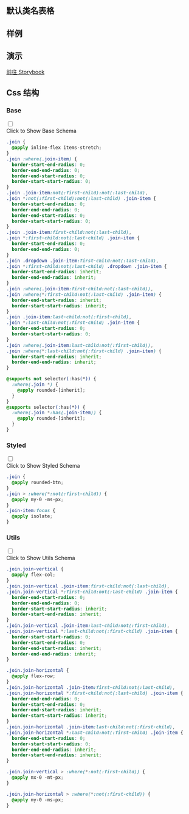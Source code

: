 

## 默认类名表格
  
<CssTable name="join" />
  
## 样例
  
<Demo></Demo>

## 演示
  
[前往 Storybook](https://story.ui.icebreaker.top/?path=/docs/layout-join--docs)
  
## Css 结构


### Base

<div className="collapse">
<input type="checkbox" /> 
<div class="collapse-title px-0">
<span class="btn">Click to Show Base Schema</span>
</div>
<div class="collapse-content"> 

```css
.join {
  @apply inline-flex items-stretch;
}
.join :where(.join-item) {
  border-start-end-radius: 0;
  border-end-end-radius: 0;
  border-end-start-radius: 0;
  border-start-start-radius: 0;
}
.join .join-item:not(:first-child):not(:last-child),
.join *:not(:first-child):not(:last-child) .join-item {
  border-start-end-radius: 0;
  border-end-end-radius: 0;
  border-end-start-radius: 0;
  border-start-start-radius: 0;
}
.join .join-item:first-child:not(:last-child),
.join *:first-child:not(:last-child) .join-item {
  border-start-end-radius: 0;
  border-end-end-radius: 0;
}
.join .dropdown .join-item:first-child:not(:last-child),
.join *:first-child:not(:last-child) .dropdown .join-item {
  border-start-end-radius: inherit;
  border-end-end-radius: inherit;
}
.join :where(.join-item:first-child:not(:last-child)),
.join :where(*:first-child:not(:last-child) .join-item) {
  border-end-start-radius: inherit;
  border-start-start-radius: inherit;
}
.join .join-item:last-child:not(:first-child),
.join *:last-child:not(:first-child) .join-item {
  border-end-start-radius: 0;
  border-start-start-radius: 0;
}
.join :where(.join-item:last-child:not(:first-child)),
.join :where(*:last-child:not(:first-child) .join-item) {
  border-start-end-radius: inherit;
  border-end-end-radius: inherit;
}

@supports not selector(:has(*)) {
  :where(.join *) {
    @apply rounded-[inherit];
  }
}
@supports selector(:has(*)) {
  :where(.join *:has(.join-item)) {
    @apply rounded-[inherit];
  }
}

```

</div>
</div>



### Styled

<div className="collapse">
<input type="checkbox" /> 
<div class="collapse-title px-0">
<span class="btn">Click to Show Styled Schema</span>
</div>
<div class="collapse-content"> 

```css
.join {
  @apply rounded-btn;
}
.join > :where(*:not(:first-child)) {
  @apply my-0 -ms-px;
}
.join-item:focus {
  @apply isolate;
}

```

</div>
</div>



### Utils

<div className="collapse">
<input type="checkbox" /> 
<div class="collapse-title px-0">
<span class="btn">Click to Show Utils Schema</span>
</div>
<div class="collapse-content"> 

```css
.join.join-vertical {
  @apply flex-col;
}
.join.join-vertical .join-item:first-child:not(:last-child),
.join.join-vertical *:first-child:not(:last-child) .join-item {
  border-end-start-radius: 0;
  border-end-end-radius: 0;
  border-start-start-radius: inherit;
  border-start-end-radius: inherit;
}
.join.join-vertical .join-item:last-child:not(:first-child),
.join.join-vertical *:last-child:not(:first-child) .join-item {
  border-start-start-radius: 0;
  border-start-end-radius: 0;
  border-end-start-radius: inherit;
  border-end-end-radius: inherit;
}

.join.join-horizontal {
  @apply flex-row;
}
.join.join-horizontal .join-item:first-child:not(:last-child),
.join.join-horizontal *:first-child:not(:last-child) .join-item {
  border-end-end-radius: 0;
  border-start-end-radius: 0;
  border-end-start-radius: inherit;
  border-start-start-radius: inherit;
}
.join.join-horizontal .join-item:last-child:not(:first-child),
.join.join-horizontal *:last-child:not(:first-child) .join-item {
  border-end-start-radius: 0;
  border-start-start-radius: 0;
  border-end-end-radius: inherit;
  border-start-end-radius: inherit;
}

.join.join-vertical > :where(*:not(:first-child)) {
  @apply mx-0 -mt-px;
}

.join.join-horizontal > :where(*:not(:first-child)) {
  @apply my-0 -ms-px;
}

```

</div>
</div>



